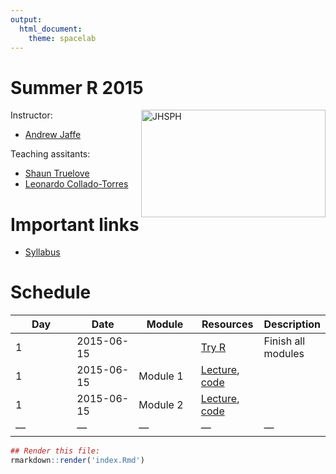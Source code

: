 ```yaml
---
output:
  html_document:
    theme: spacelab
---
```


Summer R 2015
=============

<a href="http://www.jhsph.edu/"><img alt = "JHSPH" align="right" src="http://www.aejaffe.com/media/jhu-bloomberg-logo.jpg" width=295 height=172/></a>

Instructor: 

* [Andrew Jaffe](http://www.aejaffe.com/)

Teaching assitants:

* [Shaun Truelove](http://www.iddynamics.jhsph.edu/people.html)
* [Leonardo Collado-Torres](http://lcolladotor.github.io/)

# Important links

* [Syllabus](http://www.aejaffe.com/summerR_2015/docs/Syllabus-summerR-student.doc)

# Schedule

| Day  | Date  |  Module  | Resources  |  Description |
|---|---|---|---|---|
| 1  | 2015-06-15  |   | [Try R](http://tryr.codeschool.com/)  | Finish all modules  |
| 1  | 2015-06-15  | Module 1  | [Lecture](modules/module1.html), [code](https://github.com/andrewejaffe/summerR_2015/blob/gh-pages/modules/module1.Rmd)  |   |
| 1  | 2015-06-15  | Module 2  | [Lecture](modules/module2.html), [code](https://github.com/andrewejaffe/summerR_2015/blob/gh-pages/modules/module2.R)  |   |
|---|---|---|---|---|


<!-- Add links to the rest of the material as we go

| 2  | 2015-06-16  | Module X  | [Lecture](modules/moduleX.html), [code](), [lab](), [key]()  |   |
|---|---|---|---|---|
| 3  | 2015-06-17  | Module X  | [Lecture](modules/moduleX.html), [code](), [lab](), [key]()  |   |
|---|---|---|---|---|
| 4  | 2015-06-18  | Module X  | [Lecture](modules/moduleX.html), [code](), [lab](), [key]()  |   |
|---|---|---|---|---|
| 5  | 2015-06-19  | Module X  | [Lecture](modules/moduleX.html), [code](), [lab](), [key]()  |   |

-->




```r
## Render this file:
rmarkdown::render('index.Rmd')
```
